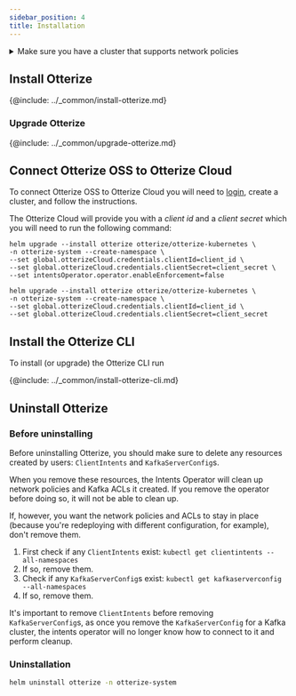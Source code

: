 ```yaml
---
sidebar_position: 4
title: Installation
---
```


<details>
<summary>Make sure you have a cluster that supports network policies</summary>

Before you start, you need to have a Kubernetes cluster with a [CNI](https://kubernetes.io/docs/concepts/extend-kubernetes/compute-storage-net/network-plugins/) that supports [NetworkPolicies](https://kubernetes.io/docs/concepts/services-networking/network-policies/).

{@include: ../_common/cluster-setup.md}
</details>

## Install Otterize
{@include: ../_common/install-otterize.md}

### Upgrade Otterize
{@include: ../_common/upgrade-otterize.md}

## Connect Otterize OSS to Otterize Cloud
To connect Otterize OSS to Otterize Cloud you will need to [login](https://app.otterize.com), create a cluster, and follow the instructions.

The Otterize Cloud will provide you with a *client id* and a *client secret* which you will need to run the following command:
<Tabs>
<TabItem value="enforcement-disabled" label="Enforcement disabled" default>

```shell
helm upgrade --install otterize otterize/otterize-kubernetes \
-n otterize-system --create-namespace \
--set global.otterizeCloud.credentials.clientId=client_id \
--set global.otterizeCloud.credentials.clientSecret=client_secret \
--set intentsOperator.operator.enableEnforcement=false
```
</TabItem>
<TabItem value="enforcement-enabled" label="Enforcement enabled" default>

```shell
helm upgrade --install otterize otterize/otterize-kubernetes \
-n otterize-system --create-namespace \
--set global.otterizeCloud.credentials.clientId=client_id \
--set global.otterizeCloud.credentials.clientSecret=client_secret
```
</TabItem>
</Tabs>


## Install the Otterize CLI

To install (or upgrade) the Otterize CLI run

{@include: ../_common/install-otterize-cli.md}


## Uninstall Otterize
### Before uninstalling
Before uninstalling Otterize, you should make sure to delete any resources created by users: `ClientIntents` and `KafkaServerConfig`s.

When you remove these resources, the Intents Operator will clean up network policies and Kafka ACLs it created. If you remove the operator before doing so, it will not be able to clean up.

If, however, you want the network policies and ACLs to stay in place (because you're redeploying with different configuration, for example), don't remove them.

1. First check if any `ClientIntents` exist: `kubectl get clientintents --all-namespaces`
2. If so, remove them.
3. Check if any `KafkaServerConfig`s exist: `kubectl get kafkaserverconfig --all-namespaces`
4. If so, remove them.

It's important to remove `ClientIntents` before removing `KafkaServerConfig`s, as once you remove the `KafkaServerConfig` for a Kafka cluster, the intents operator will no longer know how to connect to it and perform cleanup.

### Uninstallation
```bash
helm uninstall otterize -n otterize-system
```